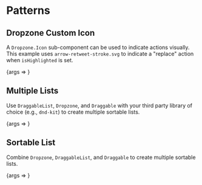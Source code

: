 
<Meta title="Packages/Drag-Drop/[patterns]" component={Dropzone} />

# Patterns

## Dropzone Custom Icon

A `Dropzone.Icon` sub-component can be used to indicate actions visually. This example
uses `arrow-retweet-stroke.svg` to indicate a "replace" action when `isHighlighted` is set.

<Canvas>
  <Story
    name="DropzoneCustomIcon"
    args={{ isHighlighted: false, messageLabel: 'Drop to replace' }}
    argTypes={{
      messageLabel: {
        name: 'children',
        control: { type: 'text' },
        table: { category: 'Story' }
      },
      isHighlighted: { control: { type: 'boolean' }, table: { category: 'Story' } }
    }}
  >
    {args => <DropzoneCustomIconStory {...args} />}
  </Story>
</Canvas>

## Multiple Lists

Use `DraggableList`, `Dropzone`, and `Draggable` with your third party library of choice (e.g., `dnd-kit`)
to create multiple sortable lists.

<Canvas>
  <Story
    name="MultipleLists"
    args={{ columns }}
    argTypes={{
      columns: {
        control: { type: 'object' },
        table: { category: 'Story' }
      }
    }}
  >
    {args => <MultipleListsStory {...args} />}
  </Story>
</Canvas>

## Sortable List

Combine `Dropzone`, `DraggableList`, and `Draggable` to create multiple sortable lists.

<Canvas>
  <Story
    name="SortableList"
    args={{ items: columns['column-1'] }}
    argTypes={{
      items: {
        control: { type: 'object' },
        table: { category: 'Story' }
      }
    }}
  >
    {args => <SortableListStory {...args} />}
  </Story>
</Canvas>
